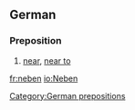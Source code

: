 ==German==
===Preposition===
# [[near]], [[near to]]
[[Category:German prepositions]]

[[fr:neben]]
[[io:Neben]]